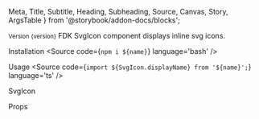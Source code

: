   Meta,
  Title,
  Subtitle,
  Heading,
  Subheading,
  Source,
  Canvas,
  Story,
  ArgsTable
} from '@storybook/addon-docs/blocks';


<Meta title='Components/SvgIcon' />

<Title>SvgIcon</Title>
<Subtitle>
  <small>Version {version}</small>
</Subtitle>
<Subtitle>FDK SvgIcon component displays inline svg icons.</Subtitle>

<Heading>Installation</Heading>
<Source code={`npm i ${name}`} language='bash' />

<Heading>Usage</Heading>
<Source code={`import ${SvgIcon.displayName} from '${name}';`} language='ts' />

<Subheading>SvgIcon</Subheading>
<Subtitle />

<Canvas>
  <Story name='SvgIcon'>
    <div style={{ padding: '10px' }}>
      <SvgIcon name='checkStroke' className='checkStroke-icon' />
    </div>
  </Story>
</Canvas>

<Heading>Props</Heading>
<ArgsTable of={SvgIcon} />
